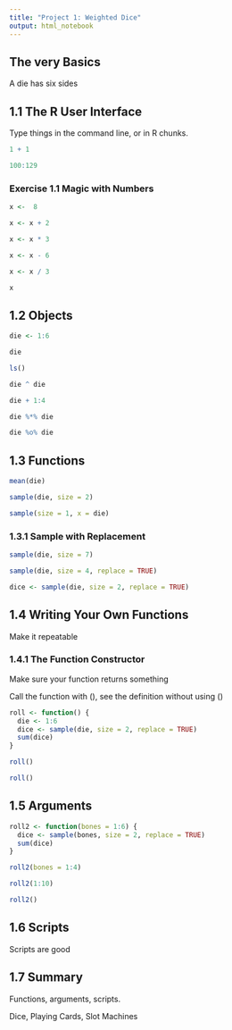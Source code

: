 ```yaml
---
title: "Project 1: Weighted Dice"
output: html_notebook
---
```


## The very Basics

A die has six sides

## 1.1 The R User Interface

Type things in the command line, or in R chunks. 

```r

1 + 1

100:129

```

### Exercise 1.1 Magic with Numbers

```r

x <-  8

x <- x + 2

x <- x * 3

x <- x - 6

x <- x / 3

x
```

## 1.2 Objects

```r

die <- 1:6

die

ls()

die ^ die

die + 1:4

die %*% die

die %o% die

```

## 1.3 Functions

```r

mean(die)

sample(die, size = 2)

sample(size = 1, x = die)

```

### 1.3.1 Sample with Replacement

```r

sample(die, size = 7)

sample(die, size = 4, replace = TRUE)

dice <- sample(die, size = 2, replace = TRUE)

```

## 1.4 Writing Your Own Functions

Make it repeatable

### 1.4.1 The Function Constructor

Make sure your function returns something

Call the function with (), see the definition without using ()

```r

roll <- function() { 
  die <- 1:6
  dice <- sample(die, size = 2, replace = TRUE)
  sum(dice)
}

roll()

roll()
```

## 1.5 Arguments

```r

roll2 <- function(bones = 1:6) {
  dice <- sample(bones, size = 2, replace = TRUE)
  sum(dice)
}

roll2(bones = 1:4)

roll2(1:10)

roll2()

```

## 1.6 Scripts

Scripts are good

## 1.7 Summary

Functions, arguments, scripts.

Dice, Playing Cards, Slot Machines